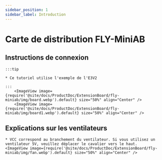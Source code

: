 ```yaml
---
sidebar_position: 1
sidebar_label: Introduction
---
```




# Carte de distribution FLY-MiniAB



## Instructions de connexion

    :::tip

    * Ce tutoriel utilise l'exemple de l'E3V2

    :::
        <ImageView image={require('@site/docs/ProductDoc/ExtensionBoard/fly-miniab/img/board.webp').default} size="50%" align="Center" />
        <ImageView image={require('@site/docs/ProductDoc/ExtensionBoard/fly-miniab/img/board1.webp').default} size="50%" align="Center" />


## Explications sur les ventilateurs
    * VCC correspond au branchement du ventilateur. Si vous utilisez un ventilateur 5V, veuillez déplacer le cavalier vers le haut.
    <ImageView image={require('@site/docs/ProductDoc/ExtensionBoard/fly-miniab/img/fan.webp').default} size="50%" align="Center" />